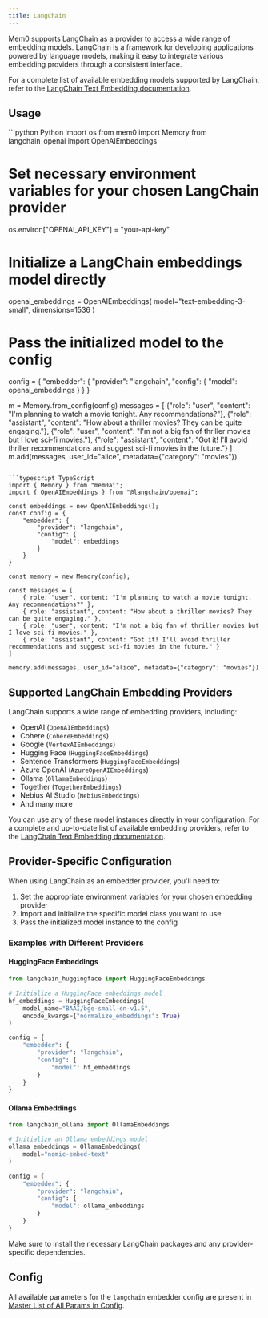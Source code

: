 ```yaml
---
title: LangChain
---
```


Mem0 supports LangChain as a provider to access a wide range of embedding models. LangChain is a framework for developing applications powered by language models, making it easy to integrate various embedding providers through a consistent interface.

For a complete list of available embedding models supported by LangChain, refer to the [LangChain Text Embedding documentation](https://python.langchain.com/docs/integrations/text_embedding/).

## Usage

<CodeGroup>
```python Python
import os
from mem0 import Memory
from langchain_openai import OpenAIEmbeddings

# Set necessary environment variables for your chosen LangChain provider
os.environ["OPENAI_API_KEY"] = "your-api-key"

# Initialize a LangChain embeddings model directly
openai_embeddings = OpenAIEmbeddings(
    model="text-embedding-3-small",
    dimensions=1536
)

# Pass the initialized model to the config
config = {
    "embedder": {
        "provider": "langchain",
        "config": {
            "model": openai_embeddings
        }
    }
}

m = Memory.from_config(config)
messages = [
    {"role": "user", "content": "I'm planning to watch a movie tonight. Any recommendations?"},
    {"role": "assistant", "content": "How about a thriller movies? They can be quite engaging."},
    {"role": "user", "content": "I'm not a big fan of thriller movies but I love sci-fi movies."},
    {"role": "assistant", "content": "Got it! I'll avoid thriller recommendations and suggest sci-fi movies in the future."}
]
m.add(messages, user_id="alice", metadata={"category": "movies"})
```

```typescript TypeScript
import { Memory } from "mem0ai";
import { OpenAIEmbeddings } from "@langchain/openai";

const embeddings = new OpenAIEmbeddings();
const config = {
    "embedder": {
        "provider": "langchain",
        "config": {
            "model": embeddings
        }
    }
}

const memory = new Memory(config);

const messages = [
    { role: "user", content: "I'm planning to watch a movie tonight. Any recommendations?" },
    { role: "assistant", content: "How about a thriller movies? They can be quite engaging." },
    { role: "user", content: "I'm not a big fan of thriller movies but I love sci-fi movies." },
    { role: "assistant", content: "Got it! I'll avoid thriller recommendations and suggest sci-fi movies in the future." }
]

memory.add(messages, user_id="alice", metadata={"category": "movies"})
```
</CodeGroup>

## Supported LangChain Embedding Providers

LangChain supports a wide range of embedding providers, including:

- OpenAI (`OpenAIEmbeddings`)
- Cohere (`CohereEmbeddings`)
- Google (`VertexAIEmbeddings`)
- Hugging Face (`HuggingFaceEmbeddings`)
- Sentence Transformers (`HuggingFaceEmbeddings`)
- Azure OpenAI (`AzureOpenAIEmbeddings`)
- Ollama (`OllamaEmbeddings`)
- Together (`TogetherEmbeddings`)
- Nebius AI Studio (`NebiusEmbeddings`)
- And many more

You can use any of these model instances directly in your configuration. For a complete and up-to-date list of available embedding providers, refer to the [LangChain Text Embedding documentation](https://python.langchain.com/docs/integrations/text_embedding/).

## Provider-Specific Configuration

When using LangChain as an embedder provider, you'll need to:

1. Set the appropriate environment variables for your chosen embedding provider
2. Import and initialize the specific model class you want to use
3. Pass the initialized model instance to the config

### Examples with Different Providers

#### HuggingFace Embeddings

```python
from langchain_huggingface import HuggingFaceEmbeddings

# Initialize a HuggingFace embeddings model
hf_embeddings = HuggingFaceEmbeddings(
    model_name="BAAI/bge-small-en-v1.5",
    encode_kwargs={"normalize_embeddings": True}
)

config = {
    "embedder": {
        "provider": "langchain",
        "config": {
            "model": hf_embeddings
        }
    }
}
```

#### Ollama Embeddings

```python
from langchain_ollama import OllamaEmbeddings

# Initialize an Ollama embeddings model
ollama_embeddings = OllamaEmbeddings(
    model="nomic-embed-text"
)

config = {
    "embedder": {
        "provider": "langchain",
        "config": {
            "model": ollama_embeddings
        }
    }
}
```

<Note>
  Make sure to install the necessary LangChain packages and any provider-specific dependencies.
</Note>

## Config

All available parameters for the `langchain` embedder config are present in [Master List of All Params in Config](../config).
